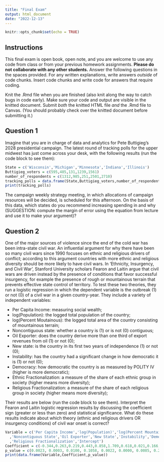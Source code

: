 ```yaml
---
title: "Final Exam"
output: html_document
date: "2022-12-13"
---
```


```r
knitr::opts_chunk$set(echo = TRUE)
```

## Instructions

This final exam is open book, open note, and you are welcome to use any code from class or from your previous homework assignments.  **Please do not collaborate with any other students.**  Answer the following questions in the spaces provided. For any written explanations, write answers *outside* of code chunks. Insert code chunks and write code for answers that require coding.

Knit the .Rmd file when you are finished (also knit along the way to catch bugs in code early). Make sure your code and output are visible in the knitted document. Submit *both* the knitted HTML file *and* the .Rmd file to Canvas. (You should probably check over the knitted document before submitting it.)

## Question 1

Imagine that you are in charge of data and analytics for Pete Buttigieg's 2028 presidential campaign.  The latest round of tracking polls for the upper midwest has just come across your desk, with the following results (run the code block to see them):

```r
State = c('Wisconsin','Michigan','Minnesota','Indiana','Illinois')
Buttigieg_voters = c(595,485,131,1239,1561)
number_of_respondents = c(1312,985,251,2501,2710)
tracking_polls = data.frame(State,Buttigieg_voters,number_of_respondents)
print(tracking_polls)
```

The campaign weekly strategy meeting, in which allocations of campaign resources will be decided, is scheduled for this afternoon.  On the basis of this data, which states do you recommend increasing spending in and why (SUGGESTION: compute the margin of error using the equation from lecture and use it to make your argument)?

## Question 2

One of the major sources of violence since the end of the cold war has been intra-state civil war.  An influential argument for why there have been so many civil wars since 1990 focuses on ethnic and religious drivers of conflict; according to this argument countries with more ethnic and religious diversity should be more likely to have civil wars.  In 'Ethnicity, Insurgency, and Civil War', Stanford University scholars Fearon and Laitin argue that civil wars are driven instead by the presence of conditions that favor successful insurgency, for example the presence of rough or mountainous terrain that prevents effective state control of territory.  To test these two theories, they run a logistic regression in which the dependent variable is the outbreak (1) or not (0) of a civil war in a given country-year.  They include a variety of independent variables:

* Per Capita Income: measuring social wealth;
* log(Population): the logged total population of the country;
* log(Percent Moutainous): the logged total area of the country consisting of mountainous terrain;
* Noncontiguous state: whether a country is (1) or is not (0) contiguous;
* Oil Exporter: does the country derive more than one third of export revenues from oil (1) or not (0);
* New state: is the country in its first two years of independence (1) or not (0);
* Instability: has the country had a significant change in how democratic it is (1) or not (0);
* Democracy: how democratic the country is as measured by POLITY IV (higher is more democratic);
* Ethnic Fractionalization: a measure of the share of each ethnic group in society (higher means more diversity);
* Religious Fractionalization: a measure of the share of each religious group in society (higher means more diversity);

Their results are below (run the code block to see them).  Interpret the Fearon and Laitin logistic regression results by discussing the coefficient sign (greater or less than zero) and statistical significance.  What do these results indicate about which theory (ethnic and religious drivers OR insurgency conditions) of civil war onset is correct?

```r
Variable = c('Per Capita Income','log(Population)','log(Percent Mountainous)'
  ,'Noncontiguous State','Oil Exporter','New State','Instability','Democracy','Ethnic Fractionalization'
  ,'Religious Fractionalization','Intercept')
Coefficient = c(-0.344,0.263,0.219,0.443,0.858,1.709,0.618,0.021,0.166,0.285,-6.731)
p_value = c(0.0023, 0.0003, 0.0100, 0.1058, 0.0022, 0.0000, 0.0085, 0.2186, 0.6693, 0.5875, 0.0000)
print(data.frame(Variable,Coefficient,p_value))
```
